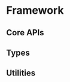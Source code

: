 
# Framework

## Core APIs

<CardContainer>
	<Card
		href="/ref/framework/Class.Env"
		title="Env"
		description="Learn how to manage environment variables in Robo.js."
	/>
	<Card href="/ref/framework/Variable.Flashcore" title="Flashcore" description="Persist data in your Robo with ease." />
	<Card href="/ref/framework/Class.Logger" title="Logger" description="Keep track of what your Robo is doing." />
	<Card href="/ref/framework/Variable.Mode" title="Mode" description="Define profiles for your Robo session." />
	<Card href="/ref/framework/Variable.Robo" title="Robo" description="The main Robo.js class." />
	<Card href="/ref/framework/Class.State" title="State" description="Pass data around with ease." />
</CardContainer>

## Types

<CardContainer>
	<Card
		href="/ref/framework/Interface.CommandConfig"
		title="CommandConfig"
		description="The configuration for a command."
	/>
	<Card
		href="/ref/framework/TypeAlias.CommandContext"
		title="CommandContext"
		description="Where the command can be used."
	/>
	<Card
		href="/ref/framework/TypeAlias.CommandIntegrationType"
		title="CommandIntegrationType"
		description="Where the command is installed."
	/>
	<Card href="/ref/framework/Interface.CommandOption" title="CommandOption" description="The options for a command." />
	<Card
		href="/ref/framework/TypeAlias.CommandOptionTypes"
		title="CommandOptionTypes"
		description="The types for command options."
	/>
</CardContainer>

## Utilities

<CardContainer>
	<Card href="/ref/framework/Variable.color" title="color" description="Color utilities." />
	<Card href="/ref/framework/Function.composeColors" title="composeColors" description="Compose colors together." />
	<Card
		href="/ref/framework/Function.createCommandConfig"
		title="createCommandConfig"
		description="Create a command configuration."
	/>
	<Card href="/ref/framework/Function.getConfig" title="getConfig" description="Get the configuration for a plugin." />
	<Card
		href="/ref/framework/Function.getPluginOptions"
		title="getPluginOptions"
		description="Get the options for a plugin."
	/>
</CardContainer>
